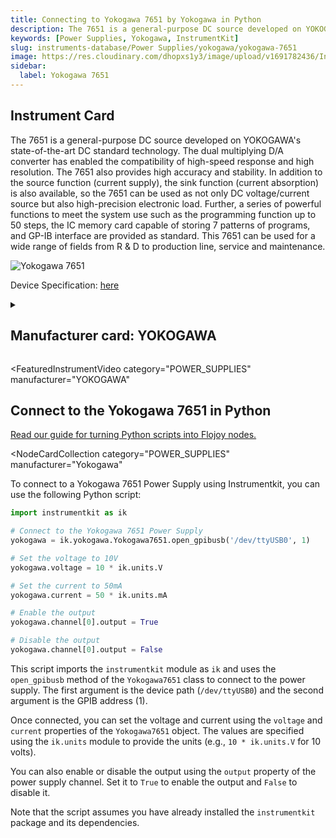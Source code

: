 ```yaml
---
title: Connecting to Yokogawa 7651 by Yokogawa in Python
description: The 7651 is a general-purpose DC source developed on YOKOGAWA's state-of-the-art DC standard technology. The dual multiplying D/A converter has enabled the compatibility of high-speed response and high resolution. The 7651 also provides high accuracy and stability. In addition to the source function (current supply), the sink function (current absorption) is also available, so the 7651 can be used as not only DC voltage/current source but also high-precision electronic load. Further, a series of powerful functions to meet the system use such as the programming function up to 50 steps, the IC memory card capable of storing 7 patterns of programs, and GP-IB interface are provided as standard. This 7651 can be used for a wide range of fields from R & D to production line, service and maintenance.
keywords: [Power Supplies, Yokogawa, InstrumentKit]
slug: instruments-database/Power Supplies/yokogawa/yokogawa-7651
image: https://res.cloudinary.com/dhopxs1y3/image/upload/v1691782436/Instruments/Power%20Supplies/Yokogawa-7651/Yokogawa-7651.jpg
sidebar:
  label: Yokogawa 7651
---
```



## Instrument Card

The 7651 is a general-purpose DC source developed on YOKOGAWA's state-of-the-art DC standard technology. The dual multiplying D/A converter has enabled the compatibility of high-speed response and high resolution. The 7651 also provides high accuracy and stability. In addition to the source function (current supply), the sink function (current absorption) is also available, so the 7651 can be used as not only DC voltage/current source but also high-precision electronic load. Further, a series of powerful functions to meet the system use such as the programming function up to 50 steps, the IC memory card capable of storing 7 patterns of programs, and GP-IB interface are provided as standard. This 7651 can be used for a wide range of fields from R & D to production line, service and maintenance.

![Yokogawa 7651](https://res.cloudinary.com/dhopxs1y3/image/upload/v1691782436/Instruments/Power%20Supplies/Yokogawa-7651/Yokogawa-7651.jpg)

Device Specification: [here](https://cdn.tmi.yokogawa.com/IM7651-01E.is.pdf)

<details style={{ marginTop: "15px"}}>
<summary><h2 style={{display:'inline'}}>Manufacturer card: YOKOGAWA</h2></summary>

![YOKOGAWA](https://res.cloudinary.com/dhopxs1y3/image/upload/v1692806180/Instruments/Vendor%20Logos/Yokogawa.png)

Yokogawa is a leading provider of Industrial Automation and Test and Measurement solutions. Combining superior technology with engineering services, project management, and maintenance, Yokogawa delivers field proven operational efficiency, safety, quality, and reliability.

- Headquarters: Japan
- Yearly Revenue (millions, USD): 318
- Vendor Website: [here](https://www.yokogawa.com/)

</details>


<FeaturedInstrumentVideo
  category="POWER_SUPPLIES"
  manufacturer="YOKOGAWA"
></FeaturedInstrumentVideo>

## Connect to the Yokogawa 7651 in Python

[Read our guide for turning Python scripts into Flojoy nodes.](https://docs.flojoy.ai/contribution/blocks/custom-flojoy-block/)


<Tabs>
<TabItem value="Flojoy" label="Flojoy" className="flojoy-instrument-tabs">

<NodeCardCollection
  category="POWER_SUPPLIES"
  manufacturer="Yokogawa"
></NodeCardCollection>

</TabItem>
<TabItem value="InstrumentKit" label="InstrumentKit">

To connect to a Yokogawa 7651 Power Supply using Instrumentkit, you can use the following Python script:

```python
import instrumentkit as ik

# Connect to the Yokogawa 7651 Power Supply
yokogawa = ik.yokogawa.Yokogawa7651.open_gpibusb('/dev/ttyUSB0', 1)

# Set the voltage to 10V
yokogawa.voltage = 10 * ik.units.V

# Set the current to 50mA
yokogawa.current = 50 * ik.units.mA

# Enable the output
yokogawa.channel[0].output = True

# Disable the output
yokogawa.channel[0].output = False
```

This script imports the `instrumentkit` module as `ik` and uses the `open_gpibusb` method of the `Yokogawa7651` class to connect to the power supply. The first argument is the device path (`/dev/ttyUSB0`) and the second argument is the GPIB address (1).

Once connected, you can set the voltage and current using the `voltage` and `current` properties of the `Yokogawa7651` object. The values are specified using the `ik.units` module to provide the units (e.g., `10 * ik.units.V` for 10 volts).

You can also enable or disable the output using the `output` property of the power supply channel. Set it to `True` to enable the output and `False` to disable it.

Note that the script assumes you have already installed the `instrumentkit` package and its dependencies.

</TabItem>
</Tabs>
